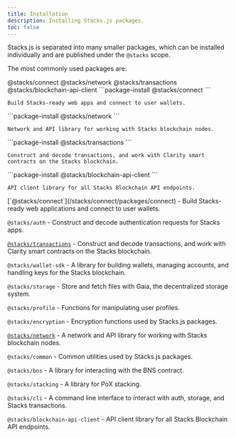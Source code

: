 ```yaml
---
title: Installation
description: Installing Stacks.js packages.
toc: false
---
```



Stacks.js is separated into many smaller packages, which can be installed individually and are published under the `@stacks` scope.

The most commonly used packages are:

<Tabs defaultValue="connect">
  <TabsList className='flex flex-wrap md:w-max'>
    <TabsTrigger value="connect" className='tab group'>
      <Badge className='badge transition-colors'>@stacks/connect</Badge>
    </TabsTrigger>
    <TabsTrigger value="network" className='tab group'>
      <Badge className='badge transition-colors'>@stacks/network</Badge>
    </TabsTrigger>
    <TabsTrigger value="transactions" className='tab group'>
      <Badge className='badge transition-colors'>@stacks/transactions</Badge>
    </TabsTrigger>
    <TabsTrigger value="client" className='tab group'>
      <Badge className='badge transition-colors'>@stacks/blockchain-api-client</Badge>
    </TabsTrigger>
  </TabsList>
  <TabsContent value="connect">
    ```package-install
    @stacks/connect
    ```

    Build Stacks-ready web apps and connect to user wallets.
  </TabsContent>
  <TabsContent value="network">
    ```package-install
    @stacks/network
    ```

    Network and API library for working with Stacks blockchain nodes.
  </TabsContent>
  <TabsContent value="transactions">
    ```package-install
    @stacks/transactions
    ```

    Construct and decode transactions, and work with Clarity smart contracts on the Stacks blockchain.
  </TabsContent>
  <TabsContent value="client">
    ```package-install
    @stacks/blockchain-api-client
    ```

    API client library for all Stacks Blockchain API endpoints.
  </TabsContent>
</Tabs>

<Accordions>
  <Accordion title="All available packages">
  [`@stacks/connect`](/stacks/connect/packages/connect) - Build Stacks-ready web applications and connect to user wallets.

  `@stacks/auth` - Construct and decode authentication requests for Stacks apps.

  [`@stacks/transactions`](/stacks/stacks.js/packages/transactions) - Construct and decode transactions, and work with Clarity smart contracts on the Stacks blockchain.

  `@stacks/wallet-sdk` - A library for building wallets, managing accounts, and handling keys for the Stacks blockchain.

  `@stacks/storage` - Store and fetch files with Gaia, the decentralized storage system.

  `@stacks/profile` - Functions for manipulating user profiles.

  `@stacks/encryption` - Encryption functions used by Stacks.js packages.

  [`@stacks/network`](/stacks/stacks.js/packages/network) - A network and API library for working with Stacks blockchain nodes.

  `@stacks/common` - Common utilities used by Stacks.js packages.

  `@stacks/bns` - A library for interacting with the BNS contract.

  `@stacks/stacking` - A library for PoX stacking.

  `@stacks/cli` - A command line interface to interact with auth, storage, and Stacks transactions.

  `@stacks/blockchain-api-client` - API client library for all Stacks Blockchain API endpoints.
  </Accordion>
</Accordions>
